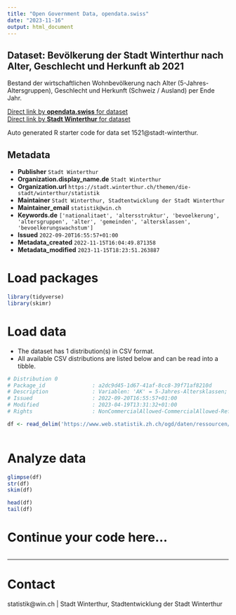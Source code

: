 ```yaml
---
title: "Open Government Data, opendata.swiss"
date: "2023-11-16"
output: html_document
---
```


## Dataset: Bevölkerung der Stadt Winterthur nach Alter, Geschlecht und Herkunft ab 2021

Bestand der wirtschaftlichen Wohnbevölkerung nach Alter (5-Jahres-Altersgruppen), Geschlecht und Herkunft (Schweiz / Ausland) per Ende Jahr.

[Direct link by **opendata.swiss** for dataset](https://opendata.swiss/de/dataset/bevolkerung-der-stadt-winterthur-nach-alter-geschlecht-und-herkunft-ab-2021)<br>
[Direct link by **Stadt Winterthur** for dataset](https://stadt.winterthur.ch/themen/die-stadt/winterthur/statistik/bevoelkerung)

Auto generated R starter code for data set 1521@stadt-winterthur.

## Metadata

- **Publisher** `Stadt Winterthur`
- **Organization.display_name.de** `Stadt Winterthur`
- **Organization.url** `https://stadt.winterthur.ch/themen/die-stadt/winterthur/statistik`
- **Maintainer** `Stadt Winterthur, Stadtentwicklung der Stadt Winterthur`
- **Maintainer_email** `statistik@win.ch`
- **Keywords.de** `['nationalitaet', 'altersstruktur', 'bevoelkerung', 'altersgruppen', 'alter', 'gemeinden', 'altersklassen', 'bevoelkerungswachstum']`
- **Issued** `2022-09-20T16:55:57+01:00`
- **Metadata_created** `2022-11-15T16:04:49.871358`
- **Metadata_modified** `2023-11-15T18:23:51.263887`


# Load packages

```r

library(tidyverse)
library(skimr)

```

# Load data

-   The dataset has 1 distribution(s) in CSV format.
-   All available CSV distributions are listed below and can be read into a tibble.

```r

# Distribution 0
# Package_id               : a2dc9d45-1d67-41af-8cc8-39f71af8210d
# Description              : Variablen: 'AK' = 5-Jahres-Altersklassen; 'TotalMann' = Gesamtzahl Männer; 'TotalFrau' = Gesamtzahl Frauen; 'SchweizMann' = Anzahl männliche Schweizer Staatsbürger; 'SchweizFrau' = Anzahl weibliche Schweizer Staatsbürger; 'AuslandMann' = Anzahl männliche Ausländer; 'AuslandFrau' = Anzahl weibliche Ausländerinnen.
# Issued                   : 2022-09-20T16:55:57+01:00
# Modified                 : 2023-04-19T13:31:32+01:00
# Rights                   : NonCommercialAllowed-CommercialAllowed-ReferenceRequired

df <- read_delim('https://www.web.statistik.zh.ch/ogd/daten/ressourcen/KTZH_00001521_00002899.csv')



```

# Analyze data

```r

glimpse(df)
str(df)
skim(df)

head(df)
tail(df)

```

# Continue your code here...

```r

```

------------------------------------------------------------------------

# Contact

statistik@win.ch | Stadt Winterthur, Stadtentwicklung der Stadt Winterthur
